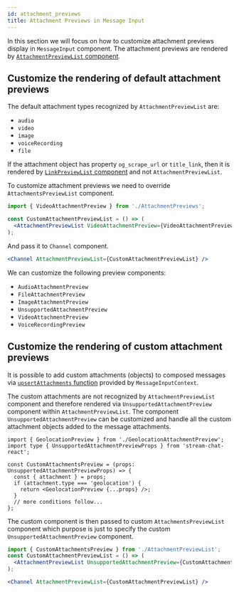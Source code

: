 ```yaml
---
id: attachment_previews
title: Attachment Previews in Message Input
---
```


In this section we will focus on how to customize attachment previews display in `MessageInput` component. The attachment previews are rendered by [`AttachmentPreviewList` component](../../../components/message-input-components/ui_components#attachmentpreviewlist).

## Customize the rendering of default attachment previews

The default attachment types recognized by `AttachmentPreviewList` are:

- `audio`
- `video`
- `image`
- `voiceRecording`
- `file`

If the attachment object has property `og_scrape_url` or `title_link`, then it is rendered by [`LinkPreviewList` component](#linkpreviewlist-props) and not `AttachmentPreviewList`.

To customize attachment previews we need to override `AttachmentsPreviewList` component.

```jsx
import { VideoAttachmentPreview } from './AttachmentPreviews';

const CustomAttachmentPreviewList = () => (
  <AttachmentPreviewList VideoAttachmentPreview={VideoAttachmentPreview} />
);
```

And pass it to `Channel` component.

```jsx
<Channel AttachmentPreviewList={CustomAttachmentPreviewList} />
```

We can customize the following preview components:

- `AudioAttachmentPreview`
- `FileAttachmentPreview`
- `ImageAttachmentPreview`
- `UnsupportedAttachmentPreview`
- `VideoAttachmentPreview`
- `VoiceRecordingPreview`

## Customize the rendering of custom attachment previews

It is possible to add custom attachments (objects) to composed messages via [`upsertAttachments` function](../../../components/contexts/message-input-context#upsertattachments) provided by `MessageInputContext`.

The custom attachments are not recognized by `AttachmentPreviewList` component and therefore rendered via `UnsupportedAttachmentPreview` component within `AttachmentPreviewList`. The component `UnsupportedAttachmentPreview` can be customized and handle all the custom attachment objects added to the message attachments.

```tsx
import { GeolocationPreview } from './GeolocationAttachmentPreview';
import type { UnsupportedAttachmentPreviewProps } from 'stream-chat-react';

const CustomAttachmentsPreview = (props: UnsupportedAttachmentPreviewProps) => {
  const { attachment } = props;
  if (attachment.type === 'geolocation') {
    return <GeolocationPreview {...props} />;
  }
  // more conditions follow...
};
```

The custom component is then passed to custom `AttachmentsPreviewList` component which purpose is just to specify the custom `UnsupportedAttachmentPreview` component.

```jsx
import { CustomAttachmentsPreview } from './AttachmentPreviewList';
const CustomAttachmentPreviewList = () => (
  <AttachmentPreviewList UnsupportedAttachmentPreview={CustomAttachmentsPreview} />
);
```

```jsx
<Channel AttachmentPreviewList={CustomAttachmentPreviewList} />
```
